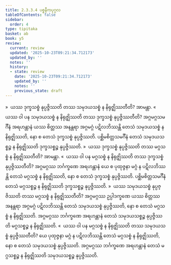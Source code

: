```yaml
---
title: 2.3.3.4 ပစ္စနီကပုဂ္ဂလ
tableOfContents: false
sidebar:
  order: 4
type: tipitaka
basket: ab
book: y5
review:
  current: review
  updated: '2025-10-23T09:21:34.712173'
  updated_by: ''
  notes: ''
  history:
  - state: review
    date: '2025-10-23T09:21:34.712173'
    updated_by: ''
    notes: ''
    previous_state: draft
---
```



<ReviewStatus review={frontmatter.review} showDetails={true} />

<HypothesisAnnotation frontmatter={frontmatter} />

<DynamicBreadcrumb />

<Division number="149" book="y5" e="ch" v="33" p="256">

<Paragraph number="723" book="y5">
»  ယဿ ဒုက္ခသစ္စံ နုပ္ပဇ္ဇိဿတိ တဿ သမုဒယသစ္စံ န နိရုဇ္ဈိဿတီတိ? အာမန္တာ.
</Paragraph>

<Paragraph number="724" book="y5">
«  ယဿ ဝါ ပန သမုဒယသစ္စံ န နိရုဇ္ဈိဿတိ တဿ ဒုက္ခသစ္စံ နုပ္ပဇ္ဇိဿတီတိ?
</Paragraph>

<Paragraph number="725" book="y5">
အဂ္ဂမဂ္ဂသမင်္ဂီနံ အရဟန္တာနံ ယဿ စိတ္တဿ အနန္တရာ အဂ္ဂမဂ္ဂံ ပဋိလဘိဿန္တိ တေသံ သမုဒယသစ္စံ န နိရုဇ္ဈိဿတိ, နော စ တေသံ ဒုက္ခသစ္စံ နုပ္ပဇ္ဇိဿတိ. ပစ္ဆိမစိတ္တသမင်္ဂီနံ တေသံ သမုဒယသစ္စဉ္စ န နိရုဇ္ဈိဿတိ ဒုက္ခသစ္စဉ္စ နုပ္ပဇ္ဇိဿတိ.
</Paragraph>

<Paragraph number="726" book="y5">
»  ယဿ ဒုက္ခသစ္စံ နုပ္ပဇ္ဇိဿတိ တဿ မဂ္ဂသစ္စံ န နိရုဇ္ဈိဿတီတိ? အာမန္တာ.
</Paragraph>

<Paragraph number="727" book="y5">
«  ယဿ ဝါ ပန မဂ္ဂသစ္စံ န နိရုဇ္ဈိဿတိ တဿ ဒုက္ခသစ္စံ နုပ္ပဇ္ဇိဿတီတိ?
</Paragraph>

<Paragraph number="728" book="y5">
အဂ္ဂမဂ္ဂဿ ဘင်္ဂက္ခဏေ အရဟန္တာနံ ယေ စ ပုထုဇ္ဇနာ မဂ္ဂံ န ပဋိလဘိဿန္တိ တေသံ မဂ္ဂသစ္စံ န နိရုဇ္ဈိဿတိ, နော စ တေသံ ဒုက္ခသစ္စံ နုပ္ပဇ္ဇိဿတိ. ပစ္ဆိမစိတ္တသမင်္ဂီနံ တေသံ မဂ္ဂသစ္စဉ္စ န နိရုဇ္ဈိဿတိ ဒုက္ခသစ္စဉ္စ နုပ္ပဇ္ဇိဿတိ.
</Paragraph>

</Division>
<Division number="150" book="y5" e="ch" v="33" p="256">

<Paragraph number="729" book="y5">
»  ယဿ သမုဒယသစ္စံ နုပ္ပဇ္ဇိဿတိ တဿ မဂ္ဂသစ္စံ န နိရုဇ္ဈိဿတီတိ?
</Paragraph>

<Paragraph number="730" book="y5">
အဂ္ဂမဂ္ဂဿ ဥပ္ပါဒက္ခဏေ ယဿ စိတ္တဿ အနန္တရာ အဂ္ဂမဂ္ဂံ ပဋိလဘိဿန္တိ တေသံ သမုဒယသစ္စံ နုပ္ပဇ္ဇိဿတိ, နော စ တေသံ မဂ္ဂသစ္စံ န နိရုဇ္ဈိဿတိ. အဂ္ဂမဂ္ဂဿ ဘင်္ဂက္ခဏေ အရဟန္တာနံ တေသံ သမုဒယသစ္စဉ္စ နုပ္ပဇ္ဇိဿတိ မဂ္ဂသစ္စဉ္စ န နိရုဇ္ဈိဿတိ.
</Paragraph>

<Paragraph number="731" book="y5">
«  ယဿ ဝါ ပန မဂ္ဂသစ္စံ န နိရုဇ္ဈိဿတိ တဿ သမုဒယသစ္စံ နုပ္ပဇ္ဇိဿတီတိ?
</Paragraph>

<Paragraph number="732" book="y5">
ယေ ပုထုဇ္ဇနာ မဂ္ဂံ န ပဋိလဘိဿန္တိ တေသံ မဂ္ဂသစ္စံ န နိရုဇ္ဈိဿတိ, နော စ တေသံ သမုဒယသစ္စံ နုပ္ပဇ္ဇိဿတိ. အဂ္ဂမဂ္ဂဿ ဘင်္ဂက္ခဏေ အရဟန္တာနံ တေသံ မဂ္ဂသစ္စဉ္စ န နိရုဇ္ဈိဿတိ သမုဒယသစ္စဉ္စ နုပ္ပဇ္ဇိဿတိ.
</Paragraph>
</Division>